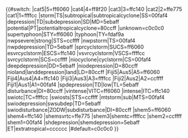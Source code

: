<includeonly>{{#switch:{{{1|}}}
<!-- Atlantic and East-Central North Pacific basins -->
|cat5|5=ff6060
|cat4|4=ff8f20
|cat3|3=ffc140
|cat2|2=ffe775
|cat1|1=ffffcc
|storm|TS|subtropical|subtropicalcyclone|SS=00faf4
|depression|TD|subdepression|SD|MD=5ebaff
|potential|PT|potentialtropicalcyclone=80ccff
|unknown=c0c0c0
<!-- Western North Pacific basin -->
|supertyphoon|STY=ff6060
|typhoon|TY=fdaf9a
|nwpsevere|strong|STS=ccffff
|nwpstorm|TS=00faf4
|nwpdepression|TD=5ebaff
<!-- North Indian Ocean basin -->
|sprcyclstorm|SUCS=ff6060
|esvrcyclstorm|ESCS=ffc140
|vsvrcyclstorm|VSCS=ffffcc
|svrcyclstorm|SCS=ccffff
|niocyclone|cyclstorm|CS=00faf4
|deepdepression|DD=5ebaff
|niodepression|D=80ccff
|nioland|landdepression|land|LD=80ccff
<!-- South Pacific and Australian basins -->
|Fiji5|Aus5|A5=ff6060
|Fiji4|Aus4|A4=ffc140
|Fiji3|Aus3|A3=ffffcc
|Fiji2|Aus2|A2=ccffff
|Fiji1|Aus1|A1=00faf4
|spdepression|TD|low|TL=5ebaff
|disturbance|DI=80ccff
<!-- South West Indian Ocean basin -->
|vintense|VITC=ff6060
|intense|ITC=ffc140
|swiotc|TC=ffffcc
|swiosts|STS=ccffff
|mtstorm|sub|MTS=00faf4
|swiodepression|swsubdep|TD=5ebaff
|swiodisturbance|ZODW|subdisturbance|DI=80ccff
<!-- Historical values -->
|shem5=ff6060
|shem4=ffc140
|shemsvrtc=ffe775
|shem3|shemtc=ffffcc
|shem2=ccffff
|shem1=00faf4
|shdepression|shemdepression=5ebaff
|ET|extratropical=cccccc
|#default=c0c0c0
}}</includeonly><noinclude>
{{documentation}}
</noinclude>